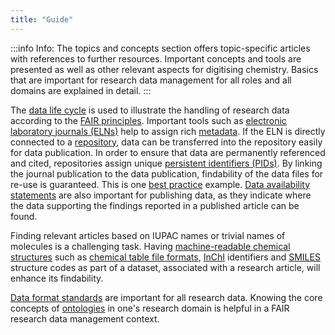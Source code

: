 ```yaml
---
title: "Guide"
---
```



:::info Info:
The topics and concepts section offers topic-specific articles with references to further resources. Important concepts and tools are presented as well as other relevant aspects for digitising chemistry. Basics that are important for research data management for all roles and all domains are explained in detail.
:::

The [data life cycle](/docs/topics/data_life_cycle) is used to illustrate the handling of research data according to the [FAIR principles](/docs/topics/fair). Important tools such as [electronic laboratory journals (ELNs)](/docs/topics/eln) help to assign rich [metadata](/docs/topics/metadata). If the ELN is directly connected to a [repository](/docs/topics/repositories), data can be transferred into the repository easily for data publication. In order to ensure that data are permanently referenced and cited, repositories assign unique [persistent identifiers (PIDs)](/docs/topics/pid). By linking the journal publication to the data publication, findability of the data files for re-use is guaranteed. This is one [best practice](/docs/topics/best_practice) example. 
[Data availability statements](/data_availability_statement) are also important for publishing data, as they indicate where the data supporting the findings reported in a published article can be found.

Finding relevant articles based on IUPAC names or trivial names of molecules is a challenging task. Having [machine-readable chemical structures](/docs/topics/machine-readable_chemical_structures) such as [chemical table file formats](/docs/topics/ct_files), [InChI](/docs/topics/inchi) identifiers and [SMILES](/docs/topics/smiles) structure codes as part of a dataset, associated with a research article, will enhance its findability.

[Data format standards](/docs/topics/format_standards) are important for all research data.
Knowing the core concepts of [ontologies](/docs/topics/ontology) in one's research domain is helpful in a FAIR research data management context.
